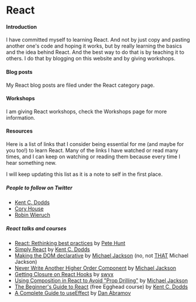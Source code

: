

# React

#### Introduction

I have committed myself to learning React. And not by just copy and pasting another one's code
and hoping it works, but by really learning the basics and the idea behind React. And the best way
to do that is by teaching it to others. I do that by blogging on this website and by giving workshops.

#### Blog posts

My React blog posts are filed under the <Link to="/categories/react">React category</Link> page.

#### Workshops

I am giving React workshops, check the <Link to="/workshops">Workshops page</Link>
for more information.

#### Resources

Here is a list of links that I consider being essential for me (and maybe for you too!) to learn React.
Many of the links I have watched or read many times, and I can keep on watching or reading them because
every time I hear something new.

I will keep updating this list as it is a note to self in the first place.

##### People to follow on Twitter

- [Kent C. Dodds]
- [Cory House]
- [Robin Wieruch]

##### React talks and courses

- [React: Rethinking best practices] by [Pete Hunt]
- [Simply React] by [Kent C. Dodds]
- [Making the DOM declarative] by [Michael Jackson] (no, not [THAT] Michael Jackson)
- [Never Write Another Higher Order Component] by [Michael Jackson]
- [Getting Closure on React Hooks] by [swyx]
- [Using Composition in React to Avoid "Prop Drilling"] by [Michael Jackson]
- [The Beginner's Guide to React] (free Egghead course) by [Kent C. Dodds]
- [A Complete Guide to useEffect] by [Dan Abramov]

[dan abramov]: https://twitter.com/dan_abramov
[kent c. dodds]: https://twitter.com/kentcdodds
[cory house]: https://twitter.com/housecor
[robin wieruch]: https://twitter.com/rwieruch
[react: rethinking best practices]: https://youtu.be/x7cQ3mrcKaY
[pete hunt]: https://twitter.com/floydophone
[getting closure on react hooks]: https://youtu.be/KJP1E-Y-xyo
[swyx]: https://twitter.com/swyx
[making the dom declarative]: https://youtu.be/vyO5wKHlWZg
[michael jackson]: https://twitter.com/mjackson
[that]: https://michaeljackson.com
[never write another higher order component]: https://youtu.be/BcVAq3YFiuc
[simply react]: https://youtu.be/AiJ8tRRH0f8
[Using Composition in React to Avoid "Prop Drilling"]: https://youtu.be/3XaXKiXtNjw
[The Beginner's Guide to React]: https://egghead.io/courses/the-beginner-s-guide-to-react
[A Complete Guide to useEffect]: https://overreacted.io/a-complete-guide-to-useeffect
